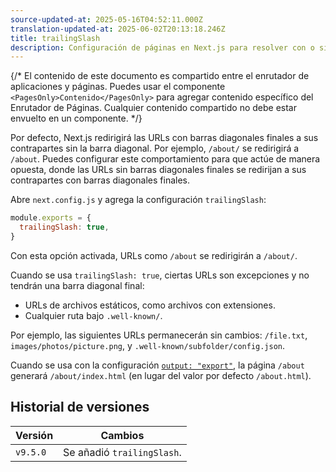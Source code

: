 ```yaml
---
source-updated-at: 2025-05-16T04:52:11.000Z
translation-updated-at: 2025-06-02T20:13:18.246Z
title: trailingSlash
description: Configuración de páginas en Next.js para resolver con o sin barra diagonal final.
---
```


{/* El contenido de este documento es compartido entre el enrutador de aplicaciones y páginas. Puedes usar el componente `<PagesOnly>Contenido</PagesOnly>` para agregar contenido específico del Enrutador de Páginas. Cualquier contenido compartido no debe estar envuelto en un componente. */}

Por defecto, Next.js redirigirá las URLs con barras diagonales finales a sus contrapartes sin la barra diagonal. Por ejemplo, `/about/` se redirigirá a `/about`. Puedes configurar este comportamiento para que actúe de manera opuesta, donde las URLs sin barras diagonales finales se redirijan a sus contrapartes con barras diagonales finales.

Abre `next.config.js` y agrega la configuración `trailingSlash`:

```js filename="next.config.js"
module.exports = {
  trailingSlash: true,
}
```

Con esta opción activada, URLs como `/about` se redirigirán a `/about/`.

Cuando se usa `trailingSlash: true`, ciertas URLs son excepciones y no tendrán una barra diagonal final:

- URLs de archivos estáticos, como archivos con extensiones.
- Cualquier ruta bajo `.well-known/`.

Por ejemplo, las siguientes URLs permanecerán sin cambios: `/file.txt`, `images/photos/picture.png`, y `.well-known/subfolder/config.json`.

Cuando se usa con la configuración [`output: "export"`](/docs/app/guides/static-exports), la página `/about` generará `/about/index.html` (en lugar del valor por defecto `/about.html`).

## Historial de versiones

| Versión  | Cambios                |
| -------- | ---------------------- |
| `v9.5.0` | Se añadió `trailingSlash`. |
